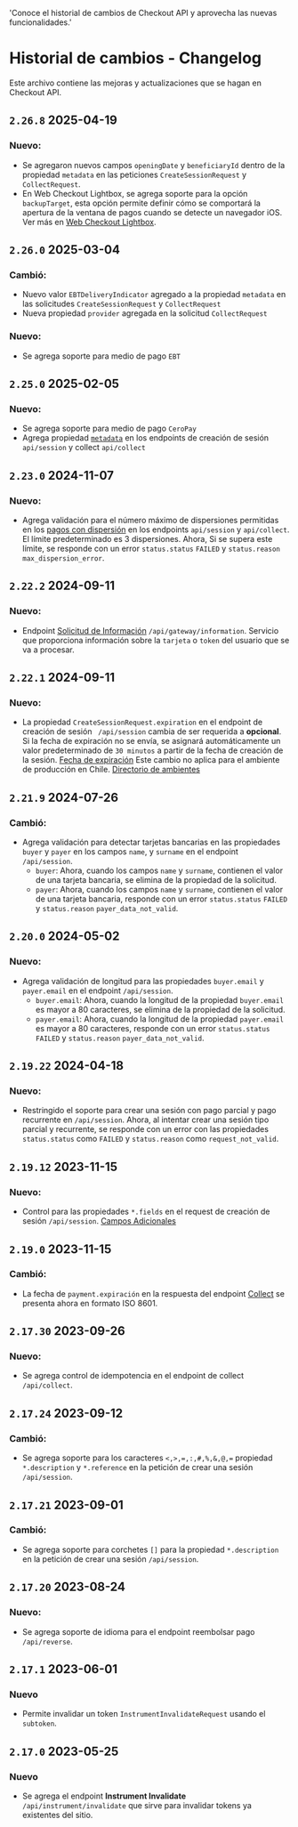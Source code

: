   'Conoce el historial de cambios de Checkout API y aprovecha las nuevas funcionalidades.'

# Historial de cambios - Changelog

Este archivo contiene las mejoras y actualizaciones que se hagan en Checkout API.

## `2.26.8` 2025-04-19

### Nuevo:
- Se agregaron nuevos campos `openingDate` y `beneficiaryId` dentro de la propiedad `metadata` en las peticiones `CreateSessionRequest` y `CollectRequest`.
- En Web Checkout Lightbox, se agrega soporte para la opción `backupTarget`, esta opción permite definir cómo se comportará la apertura de la ventana de pagos cuando se detecte un navegador iOS. Ver más en [Web Checkout Lightbox](/checkout/lightbox#advanced-integration).

## `2.26.0` 2025-03-04

### Cambió:
- Nuevo valor `EBTDeliveryIndicator` agregado a la propiedad `metadata` en las solicitudes `CreateSessionRequest` y `CollectRequest`
- Nueva propiedad `provider` agregada en la solicitud `CollectRequest`

### Nuevo:
- Se agrega soporte para medio de pago `EBT`

## `2.25.0` 2025-02-05

### Nuevo:

- Se agrega soporte para medio de pago `CeroPay`
- Agrega propiedad [`metadata`](/checkout/metadata) en los endpoints de creación de sesión `api/session` y collect `api/collect`

## `2.23.0` 2024-11-07

### Nuevo:

- Agrega validación para el número máximo de dispersiones permitidas en los [pagos con dispersión](/checkout/create-session#dispersion-payment) en los endpoints `api/session` y `api/collect`. El límite predeterminado es 3 dispersiones. Ahora, Si se supera este límite, se responde con un error `status.status` `FAILED` y `status.reason` `max_dispersion_error`.

## `2.22.2` 2024-09-11

### Nuevo:

- Endpoint [Solicitud de Información](/checkout/api/reference/gateway-information) `/api/gateway/information`. Servicio que proporciona información sobre la `tarjeta` o `token` del usuario que se va a procesar.

## `2.22.1` 2024-09-11

### Nuevo:

  - La propiedad `CreateSessionRequest.expiration` en el endpoint de creación de sesión ` /api/session` cambia de ser requerida a **opcional**. Si la fecha de expiración no se envía, se asignará automáticamente un valor predeterminado de `30 minutos` a partir de la fecha de creación de la sesión. [Fecha de expiración](/checkout/expiration)
<Note>Este cambio no aplica para el ambiente de producción en Chile. [Directorio de ambientes](/checkout/test-your-integration#directory-of-environments)</Note>

## `2.21.9` 2024-07-26

### Cambió:
- Agrega validación para detectar tarjetas bancarias en las propiedades `buyer` y `payer` en los campos `name`, y `surname` en el endpoint `/api/session`.
    - `buyer`: Ahora, cuando los campos  `name` y `surname`, contienen el valor de una tarjeta bancaria, se elimina de la propiedad de la solicitud.
    - `payer`: Ahora, cuando los campos  `name` y `surname`, contienen el valor de una tarjeta bancaria, responde con un error `status.status` `FAILED` y `status.reason` `payer_data_not_valid`.

## `2.20.0` 2024-05-02

### Nuevo:

- Agrega validación de longitud para las propiedades `buyer.email` y `payer.email` en el endpoint `/api/session`.
    - `buyer.email`: Ahora, cuando la longitud de la propiedad `buyer.email` es mayor a 80 caracteres, se elimina de la propiedad de la solicitud.
    - `payer.email`: Ahora, cuando la longitud de la propiedad `payer.email` es mayor a 80 caracteres, responde con un error `status.status` `FAILED` y `status.reason` `payer_data_not_valid`.

## `2.19.22` 2024-04-18

### Nuevo:

- Restringido el soporte para crear una sesión con pago parcial y pago recurrente en `/api/session`. Ahora, al intentar crear una sesión tipo parcial y recurrente, se responde con un error con las propiedades `status.status` como `FAILED` y `status.reason` como `request_not_valid`.

## `2.19.12` 2023-11-15

### Nuevo:

- Control para las propiedades `*.fields` en el request de creación de sesión `/api/session`. [Campos Adicionales](/checkout/additional-fields)

## `2.19.0` 2023-11-15

### Cambió:

- La fecha de `payment.expiración` en la respuesta del endpoint [Collect](/checkout/api/reference/token#charge-using-token) se presenta ahora en formato ISO 8601.

## `2.17.30` 2023-09-26

### Nuevo:

- Se agrega control de idempotencia en el endpoint de collect `/api/collect`.

## `2.17.24` 2023-09-12

### Cambió:

- Se agrega soporte para los caracteres `<,>,=,:,#,%,&,@,=` propiedad `*.description` y `*.reference` en la petición de crear una sesión `/api/session`.

## `2.17.21` 2023-09-01

### Cambió:

- Se agrega soporte para corchetes `[]` para la propiedad `*.description` en la petición de crear una sesión `/api/session`.

## `2.17.20` 2023-08-24

### Nuevo:

- Se agrega soporte de idioma para el endpoint reembolsar pago `/api/reverse`.

## `2.17.1` 2023-06-01

### Nuevo

- Permite invalidar un token `InstrumentInvalidateRequest` usando el `subtoken`.

## `2.17.0` 2023-05-25

### Nuevo

- Se agrega el endpoint **Instrument Invalidate** `/api/instrument/invalidate` que sirve para invalidar tokens ya existentes del sitio.